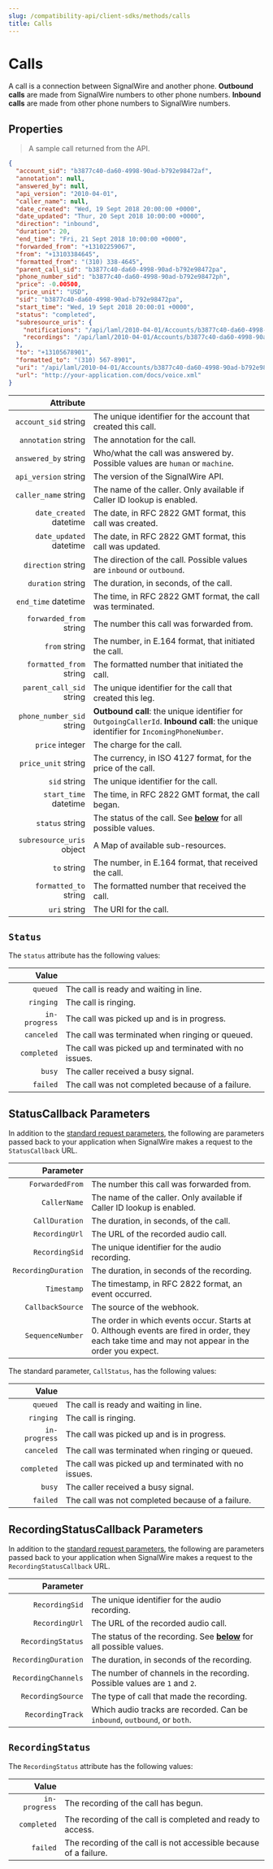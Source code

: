 ```yaml
---
slug: /compatibility-api/client-sdks/methods/calls
title: Calls
---
```


# Calls

A call is a connection between SignalWire and another phone. 
**Outbound calls** are made from SignalWire numbers to other phone numbers. 
**Inbound calls** are made from other phone numbers to SignalWire numbers.

## Properties

> A sample call returned from the API.

```json
{
  "account_sid": "b3877c40-da60-4998-90ad-b792e98472af",
  "annotation": null,
  "answered_by": null,
  "api_version": "2010-04-01",
  "caller_name": null,
  "date_created": "Wed, 19 Sept 2018 20:00:00 +0000",
  "date_updated": "Thur, 20 Sept 2018 10:00:00 +0000",
  "direction": "inbound",
  "duration": 20,
  "end_time": "Fri, 21 Sept 2018 10:00:00 +0000",
  "forwarded_from": "+13102259067",
  "from": "+13103384645",
  "formatted_from": "(310) 338-4645",
  "parent_call_sid": "b3877c40-da60-4998-90ad-b792e98472pa",
  "phone_number_sid": "b3877c40-da60-4998-90ad-b792e98472ph",
  "price": -0.00500,
  "price_unit": "USD",
  "sid": "b3877c40-da60-4998-90ad-b792e98472pa",
  "start_time": "Wed, 19 Sept 2018 20:00:01 +0000",
  "status": "completed",
  "subresource_uris": {
    "notifications": "/api/laml/2010-04-01/Accounts/b3877c40-da60-4998-90ad-b792e98472af/Calls/b3877c40-da60-4998-90ad-b792e98472pa/Notifications.json",
    "recordings": "/api/laml/2010-04-01/Accounts/b3877c40-da60-4998-90ad-b792e98472af/Calls/b3877c40-da60-4998-90ad-b792e98472pa/Recordings.json"
  },
  "to": "+13105678901",
  "formatted_to": "(310) 567-8901",
  "uri": "/api/laml/2010-04-01/Accounts/b3877c40-da60-4998-90ad-b792e98472af/Calls/b3877c40-da60-4998-90ad-b792e98472pa.json",
  "url": "http://your-application.com/docs/voice.xml"
}
```

|                                                   Attribute |                                                                                                                                     |
| ----------------------------------------------------------: | ----------------------------------------------------------------------------------------------------------------------------------- |
|      `account_sid` <span class="optional-arg">string</span> | The unique identifier for the account that created this call.                                                                       |
|       `annotation` <span class="optional-arg">string</span> | The annotation for the call.                                                                                                        |
|      `answered_by` <span class="optional-arg">string</span> | Who/what the call was answered by. Possible values are `human` or `machine`.                                                        |
|      `api_version` <span class="optional-arg">string</span> | The version of the SignalWire API.                                                                                                  |
|      `caller_name` <span class="optional-arg">string</span> | The name of the caller. Only available if Caller ID lookup is enabled.                                                              |
|   `date_created` <span class="optional-arg">datetime</span> | The date, in RFC 2822 GMT format, this call was created.                                                                            |
|   `date_updated` <span class="optional-arg">datetime</span> | The date, in RFC 2822 GMT format, this call was updated.                                                                            |
|        `direction` <span class="optional-arg">string</span> | The direction of the call. Possible values are `inbound` or `outbound`.                                                             |
|         `duration` <span class="optional-arg">string</span> | The duration, in seconds, of the call.                                                                                              |
|       `end_time` <span class="optional-arg">datetime</span> | The time, in RFC 2822 GMT format, the call was terminated.                                                                          |
|   `forwarded_from` <span class="optional-arg">string</span> | The number this call was forwarded from.                                                                                            |
|             `from` <span class="optional-arg">string</span> | The number, in E.164 format, that initiated the call.                                                                               |
|   `formatted_from` <span class="optional-arg">string</span> | The formatted number that initiated the call.                                                                                       |
|  `parent_call_sid` <span class="optional-arg">string</span> | The unique identifier for the call that created this leg.                                                                           |
| `phone_number_sid` <span class="optional-arg">string</span> | **Outbound call**: the unique identifier for `OutgoingCallerId`. **Inbound call**: the unique identifier for `IncomingPhoneNumber`. |
|           `price` <span class="optional-arg">integer</span> | The charge for the call.                                                                                                            |
|       `price_unit` <span class="optional-arg">string</span> | The currency, in ISO 4127 format, for the price of the call.                                                                        |
|              `sid` <span class="optional-arg">string</span> | The unique identifier for the call.                                                                                                 |
|     `start_time` <span class="optional-arg">datetime</span> | The time, in RFC 2822 GMT format, the call began.                                                                                   |
|           `status` <span class="optional-arg">string</span> | The status of the call. See <a href="#status"><b>below</b></a> for all possible values.                                             |
| `subresource_uris` <span class="optional-arg">object</span> | A Map of available sub-resources.                                                                                                   |
|               `to` <span class="optional-arg">string</span> | The number, in E.164 format, that received the call.                                                                                |
|     `formatted_to` <span class="optional-arg">string</span> | The formatted number that received the call.                                                                                        |
|              `uri` <span class="optional-arg">string</span> | The URI for the call.                                                                                                               |


## `Status`

The `status` attribute has the following values:

|                                            Value |                                                       |
| -----------------------------------------------: | ----------------------------------------------------- |
|      `queued` <span class="optional-arg"></span> | The call is ready and waiting in line.                |
|     `ringing` <span class="optional-arg"></span> | The call is ringing.                                  |
| `in-progress` <span class="optional-arg"></span> | The call was picked up and is in progress.            |
|    `canceled` <span class="optional-arg"></span> | The call was terminated when ringing or queued.       |
|   `completed` <span class="optional-arg"></span> | The call was picked up and terminated with no issues. |
|        `busy` <span class="optional-arg"></span> | The caller received a busy signal.                    |
|      `failed` <span class="optional-arg"></span> | The call was not completed because of a failure.      |

## StatusCallback Parameters

In addition to the [standard request parameters](/compatibility-api/cxml/voice#request-parameters), the following are parameters passed back to your application when SignalWire makes a request to the `StatusCallback` URL.

|                                              Parameter |                                                                                                                                                   |
| -----------------------------------------------------: | ------------------------------------------------------------------------------------------------------------------------------------------------- |
|     `ForwardedFrom` <span class="optional-arg"></span> | The number this call was forwarded from.                                                                                                          |
|        `CallerName` <span class="optional-arg"></span> | The name of the caller. Only available if Caller ID lookup is enabled.                                                                            |
|      `CallDuration` <span class="optional-arg"></span> | The duration, in seconds, of the call.                                                                                                            |
|      `RecordingUrl` <span class="optional-arg"></span> | The URL of the recorded audio call.                                                                                                               |
|      `RecordingSid` <span class="optional-arg"></span> | The unique identifier for the audio recording.                                                                                                    |
| `RecordingDuration` <span class="optional-arg"></span> | The duration, in seconds of the recording.                                                                                                        |
|         `Timestamp` <span class="optional-arg"></span> | The timestamp, in RFC 2822 format, an event occurred.                                                                                             |
|    `CallbackSource` <span class="optional-arg"></span> | The source of the webhook.                                                                                                                        |
|    `SequenceNumber` <span class="optional-arg"></span> | The order in which events occur. Starts at 0. Although events are fired in order, they each take time and may not appear in the order you expect. |



The standard parameter, `CallStatus`, has the following values:

|                                            Value |                                                       |
| -----------------------------------------------: | ----------------------------------------------------- |
|      `queued` <span class="optional-arg"></span> | The call is ready and waiting in line.                |
|     `ringing` <span class="optional-arg"></span> | The call is ringing.                                  |
| `in-progress` <span class="optional-arg"></span> | The call was picked up and is in progress.            |
|    `canceled` <span class="optional-arg"></span> | The call was terminated when ringing or queued.       |
|   `completed` <span class="optional-arg"></span> | The call was picked up and terminated with no issues. |
|        `busy` <span class="optional-arg"></span> | The caller received a busy signal.                    |
|      `failed` <span class="optional-arg"></span> | The call was not completed because of a failure.      |

## RecordingStatusCallback Parameters

In addition to the [standard request parameters](/compatibility-api/cxml/voice#request-parameters), the following are parameters passed back to your application when SignalWire makes a request to the `RecordingStatusCallback` URL.

|                                              Parameter |                                                                                                        |
| -----------------------------------------------------: | ------------------------------------------------------------------------------------------------------ |
|      `RecordingSid` <span class="optional-arg"></span> | The unique identifier for the audio recording.                                                         |
|      `RecordingUrl` <span class="optional-arg"></span> | The URL of the recorded audio call.                                                                    |
|   `RecordingStatus` <span class="optional-arg"></span> | The status of the recording. See <a href="#recording-status"><b>below</b></a> for all possible values. |
| `RecordingDuration` <span class="optional-arg"></span> | The duration, in seconds of the recording.                                                             |
| `RecordingChannels` <span class="optional-arg"></span> | The number of channels in the recording. Possible values are `1` and `2`.                              |
|   `RecordingSource` <span class="optional-arg"></span> | The type of call that made the recording.                                                              |
|    `RecordingTrack` <span class="optional-arg"></span> | Which audio tracks are recorded. Can be `inbound`, `outbound`, or `both`.                              |

## `RecordingStatus`

The `RecordingStatus` attribute has the following values:

|                                            Value |                                                                   |
| -----------------------------------------------: | ----------------------------------------------------------------- |
| `in-progress` <span class="optional-arg"></span> | The recording of the call has begun.                              |
|   `completed` <span class="optional-arg"></span> | The recording of the call is completed and ready to access.       |
|      `failed` <span class="optional-arg"></span> | The recording of the call is not accessible because of a failure. |
